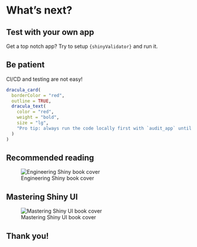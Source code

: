 # What's next? {.vertical-center}

## Test with your own app

Get a top notch app? Try to setup `{shinyValidator}` and run it.

## Be patient

CI/CD and testing are not easy!

```r
dracula_card(
  borderColor = "red",
  outline = TRUE,
  dracula_text(
    color = "red",
    weight = "bold",
    size = "lg",
    "Pro tip: always run the code locally first with `audit_app` until no error."
  )
)
```

## Recommended reading

![Engineering Shiny book cover](assets/images/jpeg/engineering-shiny.jpg)

## Mastering Shiny UI

![Mastering Shiny UI book cover](assets/images/jpeg/outstanding-shiny.jpg)

## Thank you! {.vertical-center}

